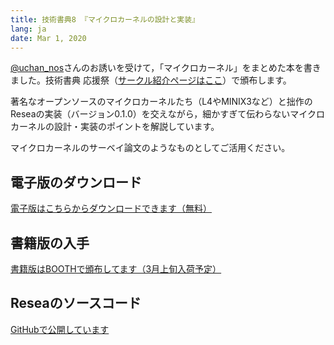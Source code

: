 ```yaml
---
title: 技術書典8 『マイクロカーネルの設計と実装』
lang: ja
date: Mar 1, 2020
---
```


[@uchan_nos](https://twitter.com/uchan_nos)さんのお誘いを受けて，「マイクロカーネル」をまとめた本を書きました。技術書典 応援祭（[サークル紹介ページはここ](https://techbookfest.org/event/tbf08/circle/5712007521107968)）で頒布します。

著名なオープンソースのマイクロカーネルたち（L4やMINIX3など）と拙作のReseaの実装（バージョン0.1.0）を交えながら，細かすぎて伝わらないマイクロカーネルの設計・実装のポイントを解説しています。

マイクロカーネルのサーベイ論文のようなものとしてご活用ください。

## 電子版のダウンロード
[電子版はこちらからダウンロードできます（無料）](/microkernel-book.pdf)

## 書籍版の入手
[書籍版はBOOTHで頒布してます（3月上旬入荷予定）](https://booth.pm/ja/items/1847819)

## Reseaのソースコード
[GitHubで公開しています](https://github.com/nuta/resea)

